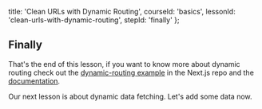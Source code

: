 
  title: 'Clean URLs with Dynamic Routing',
  courseId: 'basics',
  lessonId: 'clean-urls-with-dynamic-routing',
  stepId: 'finally'
};

## Finally

That's the end of this lesson, if you want to know more about dynamic routing check out the [dynamic-routing example](https://github.com/zeit/next.js/tree/canary/examples/dynamic-routing) in the Next.js repo and the [documentation](https://nextjs.org/docs/routing/dynamic-routes).

Our next lesson is about dynamic data fetching. Let's add some data now.

